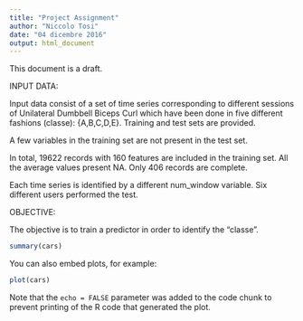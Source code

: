 ```yaml
---
title: "Project Assignment"
author: "Niccolo Tosi"
date: "04 dicembre 2016"
output: html_document
---
```


This document is a draft. 

INPUT DATA:

Input data consist of a set of time series corresponding to different sessions of Unilateral Dumbbell Biceps Curl which have been done in five different fashions (classe): {A,B,C,D,E}. Training and test sets are provided. 

A few variables in the training set are not present in the test set.

In total, 19622 records with 160 features are included in the training set. All the average values present NA. Only 406 records are complete.

Each time series is identified by a different num_window variable. Six different users performed the test.

OBJECTIVE:

The objective is to train a predictor in order to identify the "classe". 



```r
summary(cars)
```

You can also embed plots, for example:

```r
plot(cars)
```

Note that the `echo = FALSE` parameter was added to the code chunk to prevent printing of the R code that generated the plot.
